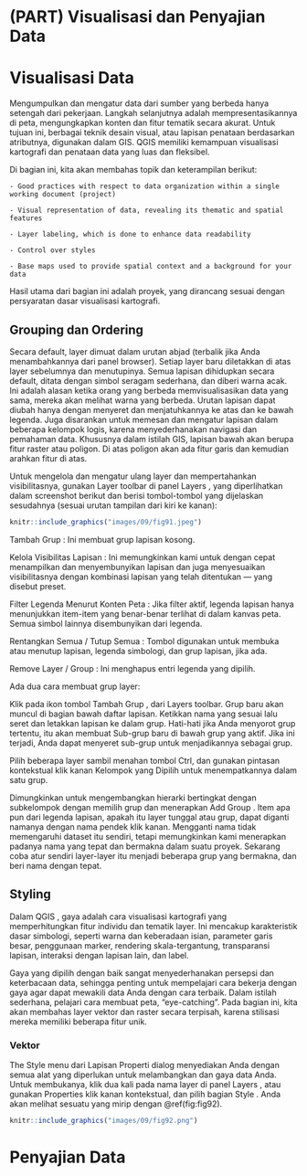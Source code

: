 # (PART) Visualisasi dan Penyajian Data{-}
# Visualisasi Data

Mengumpulkan dan mengatur data dari sumber yang berbeda hanya setengah dari pekerjaan. Langkah selanjutnya adalah mempresentasikannya di peta, mengungkapkan konten dan fitur tematik secara akurat. Untuk tujuan ini, berbagai teknik desain visual, atau lapisan penataan berdasarkan atributnya, digunakan dalam GIS. QGIS memiliki kemampuan visualisasi kartografi dan penataan data yang luas dan fleksibel.

Di bagian ini, kita akan membahas topik dan keterampilan berikut:

```
- Good practices with respect to data organization within a single working document (project)

- Visual representation of data, revealing its thematic and spatial features

- Layer labeling, which is done to enhance data readability

- Control over styles

- Base maps used to provide spatial context and a background for your data
```

Hasil utama dari bagian ini adalah proyek, yang dirancang sesuai dengan persyaratan dasar visualisasi kartografi.

## Grouping dan Ordering

Secara default, layer dimuat dalam urutan abjad (terbalik jika Anda menambahkannya dari panel browser). Setiap layer baru diletakkan di atas layer sebelumnya dan menutupinya. Semua lapisan dihidupkan secara default, ditata dengan simbol seragam sederhana, dan diberi warna acak. Ini adalah alasan ketika orang yang berbeda memvisualisasikan data yang sama, mereka akan melihat warna yang berbeda. Urutan lapisan dapat diubah hanya dengan menyeret dan menjatuhkannya ke atas dan ke bawah legenda. Juga disarankan untuk memesan dan mengatur lapisan dalam beberapa kelompok logis, karena menyederhanakan navigasi dan pemahaman data. Khususnya dalam istilah GIS, lapisan bawah akan berupa fitur raster atau poligon. Di atas poligon akan ada fitur garis dan kemudian arahkan fitur di atas.

Untuk mengelola dan mengatur ulang layer dan mempertahankan visibilitasnya, gunakan Layer toolbar di panel Layers , yang diperlihatkan dalam screenshot berikut dan berisi tombol-tombol yang dijelaskan sesudahnya (sesuai urutan tampilan dari kiri ke kanan):

```r
knitr::include_graphics("images/09/fig91.jpeg")
```


Tambah Grup : Ini membuat grup lapisan kosong.

Kelola Visibilitas Lapisan : Ini memungkinkan kami untuk dengan cepat menampilkan dan menyembunyikan lapisan dan juga menyesuaikan visibilitasnya dengan kombinasi lapisan yang telah ditentukan — yang disebut preset.

Filter Legenda Menurut Konten Peta : Jika filter aktif, legenda lapisan hanya menunjukkan item-item yang benar-benar terlihat di dalam kanvas peta. Semua simbol lainnya disembunyikan dari legenda.

Rentangkan Semua / Tutup Semua : Tombol digunakan untuk membuka atau menutup lapisan, legenda simbologi, dan grup lapisan, jika ada.

Remove Layer / Group : Ini menghapus entri legenda yang dipilih.

Ada dua cara membuat grup layer:

Klik pada ikon tombol Tambah Grup , dari Layers toolbar. Grup baru akan muncul di bagian bawah daftar lapisan. Ketikkan nama yang sesuai lalu seret dan letakkan lapisan ke dalam grup. Hati-hati jika Anda menyorot grup tertentu, itu akan membuat Sub-grup baru di bawah grup yang aktif. Jika ini terjadi, Anda dapat menyeret sub-grup untuk menjadikannya sebagai grup.

Pilih beberapa layer sambil menahan tombol Ctrl, dan gunakan pintasan kontekstual klik kanan Kelompok yang Dipilih untuk menempatkannya dalam satu grup.

Dimungkinkan untuk mengembangkan hierarki bertingkat dengan subkelompok dengan memilih grup dan menerapkan Add Group . Item apa pun dari legenda lapisan, apakah itu layer tunggal atau grup, dapat diganti namanya dengan nama pendek klik kanan. Mengganti nama tidak memengaruhi dataset itu sendiri, tetapi memungkinkan kami menerapkan padanya nama yang tepat dan bermakna dalam suatu proyek. Sekarang coba atur sendiri layer-layer itu menjadi beberapa grup yang bermakna, dan beri nama dengan tepat.

## Styling

Dalam QGIS , gaya adalah cara visualisasi kartografi yang memperhitungkan fitur individu dan tematik layer. Ini mencakup karakteristik dasar simbologi, seperti warna dan keberadaan isian, parameter garis besar, penggunaan marker, rendering skala-tergantung, transparansi lapisan, interaksi dengan lapisan lain, dan label.

Gaya yang dipilih dengan baik sangat menyederhanakan persepsi dan keterbacaan data, sehingga penting untuk mempelajari cara bekerja dengan gaya agar dapat mewakili data Anda dengan cara terbaik. Dalam istilah sederhana, pelajari cara membuat peta, “eye-catching”. Pada bagian ini, kita akan membahas layer vektor dan raster secara terpisah, karena stilisasi mereka memiliki beberapa fitur unik.


### Vektor

The Style menu dari Lapisan Properti dialog menyediakan Anda dengan semua alat yang diperlukan untuk melambangkan dan gaya data Anda. Untuk membukanya, klik dua kali pada nama layer di panel Layers , atau gunakan Properties klik kanan kontekstual, dan pilih bagian Style . Anda akan melihat sesuatu yang mirip dengan \@ref(fig:fig92).

```r
knitr::include_graphics("images/09/fig92.png")
```



# Penyajian Data
